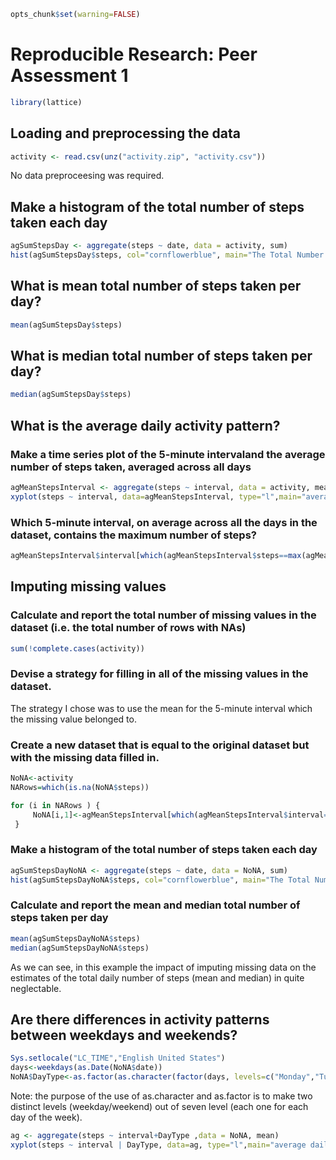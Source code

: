 ```r
opts_chunk$set(warning=FALSE)
```


# Reproducible Research: Peer Assessment 1


```r
library(lattice)
```

## Loading and preprocessing the data
```r
activity <- read.csv(unz("activity.zip", "activity.csv"))
```

No data preproceesing was required.

## Make a histogram of the total number of steps taken each day

```r
agSumStepsDay <- aggregate(steps ~ date, data = activity, sum)
hist(agSumStepsDay$steps, col="cornflowerblue", main="The Total Number of Steps Taken Each Day", xlab="Steps")
```


## What is mean total number of steps taken per day?

```r
mean(agSumStepsDay$steps)
```

## What is median total number of steps taken per day?

```r
median(agSumStepsDay$steps)
```


## What is the average daily activity pattern?

### Make a time series plot of the 5-minute intervaland the average number of steps taken, averaged across all days

```r
agMeanStepsInterval <- aggregate(steps ~ interval, data = activity, mean)
xyplot(steps ~ interval, data=agMeanStepsInterval, type="l",main="average daily activity pattern",xlab="5-minute interval", ylab="number of steps averaged across all days")
```

### Which 5-minute interval, on average across all the days in the dataset, contains the maximum number of steps?

```r
agMeanStepsInterval$interval[which(agMeanStepsInterval$steps==max(agMeanStepsInterval$steps))]
```

## Imputing missing values

### Calculate and report the total number of missing values in the dataset (i.e. the total number of rows with NAs)

```r
sum(!complete.cases(activity))
```

### Devise a strategy for filling in all of the missing values in the dataset.

The strategy I chose was to use the mean for the 5-minute interval which the missing value belonged to.

### Create a new dataset that is equal to the original dataset but with the missing data filled in.

```r
NoNA<-activity
NARows=which(is.na(NoNA$steps))

for (i in NARows ) {
     NoNA[i,1]<-agMeanStepsInterval[which(agMeanStepsInterval$interval==NoNA[i,3]),2]
 }
```

### Make a histogram of the total number of steps taken each day

```r
agSumStepsDayNoNA <- aggregate(steps ~ date, data = NoNA, sum)
hist(agSumStepsDayNoNA$steps, col="cornflowerblue", main="The Total Number of Steps Taken Each Day", xlab="Steps")
```

###  Calculate and report the mean and median total number of steps taken per day

```r
mean(agSumStepsDayNoNA$steps)
median(agSumStepsDayNoNA$steps)
```

As we can see, in this example the impact of imputing missing data on the estimates of the total daily number of steps (mean and median) in quite neglectable.


## Are there differences in activity patterns between weekdays and weekends?
```r
Sys.setlocale("LC_TIME","English United States")
days<-weekdays(as.Date(NoNA$date))
NoNA$DayType<-as.factor(as.character(factor(days, levels=c("Monday","Tuesday","Wednesday","Thursday","Friday","Saturday","Sunday"),labels=c("weekday","weekday","weekday","weekday","weekday","weekend","weekend"))))
```

Note: the purpose of the use of as.character and as.factor is to make two distinct levels (weekday/weekend) out of seven level (each one for each day of the week). 

```r
ag <- aggregate(steps ~ interval+DayType ,data = NoNA, mean)
xyplot(steps ~ interval | DayType, data=ag, type="l",main="average daily activity pattern",xlab="5-minute interval", ylab="number of steps averaged across all days",layout=c(1,3))

```
